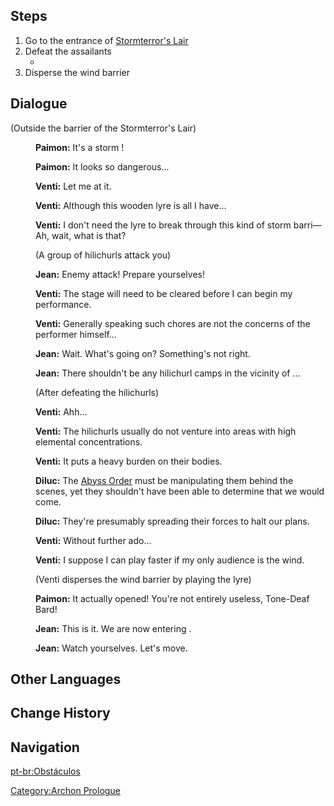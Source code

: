 {{Quest Infobox
|id            = 00388
|image         = Archon Quest C0A3 Hurdle.png
|type          = Archon
|chapter       = Prologue
|actNum        = III
|act           = Song of the Dragon and Freedom
|part          = 2
|description   = You came to [[Stormterror's Lair]] to once again attempt [[Dvalin]]'s rescue. However, it is surrounded by wind barriers made by [[Stormterror]], and the dark forces at work have no intention of letting you break through those barriers so easily.
|startLocation = [[Stormterror's Lair]], [[Mondstadt]]
|prev          = Abyss Mage (Quest)
|next          = Empty Abode
|exp           = 350
|mora          = 10,725
|other         = {{Card|Adventurer's Experience|4}}{{Card|Mystic Enhancement Ore|2}}
|characters    = Diluc;Jean;Paimon;Traveler;Venti
|voiced        = yes
}}
{{TeyvatQuest|0|3|part=2}}

==Steps==
#Go to the entrance of [[Stormterror's Lair]]
#Defeat the assailants
#*{{Enemy List|Wooden Shieldwall Mitachurl*1;Anemo Samachurl*1;Hilichurl Grenadier*1|#*}}
#Disperse the wind barrier

==Dialogue==
{{dialogue start}}
;(Outside the barrier of the Stormterror's Lair)
:{{A|vo mdaq065 2 paimon 01.ogg}} '''Paimon:''' It's a storm {{Color|buzzword|barrier}}!
:{{A|vo mdaq065 2 paimon 02.ogg}} '''Paimon:''' It looks so dangerous...
:{{A|vo mdaq065 2 venti 01.ogg}} '''Venti:''' Let me at it.
:{{A|vo mdaq065 2 venti 02.ogg}} '''Venti:''' Although this wooden lyre is all I have...
:{{A|vo mdaq065 2 venti 03.ogg}} '''Venti:''' I don't need the lyre to break through this kind of storm barri&mdash; Ah, wait, what is that?
:;(A group of hilichurls attack you)
:{{A|vo mdaq065 2 qin 01.ogg}} '''Jean:''' Enemy attack! Prepare yourselves!
:{{A|vo mdaq065 3 venti 01.ogg}} '''Venti:''' The stage will need to be cleared before I can begin my performance.
:{{A|vo mdaq065 3 venti 02.ogg}} '''Venti:''' Generally speaking such chores are not the concerns of the performer himself...
:{{A|vo mdaq065 3 qin 01.ogg}} '''Jean:''' Wait. What's going on? Something's not right.
:{{A|vo mdaq065 3 qin 02.ogg}} '''Jean:''' There shouldn't be any hilichurl camps in the vicinity of {{Color|buzzword|Stormterror's Lair}}...
:;(After defeating the hilichurls)
:{{A|vo mdaq065 4 venti 01.ogg}} '''Venti:''' Ahh...
:{{A|vo mdaq065 4 venti 02.ogg}} '''Venti:''' The hilichurls usually do not venture into areas with high elemental concentrations.
:{{A|vo mdaq065 4 venti 03.ogg}} '''Venti:''' It puts a heavy burden on their bodies.
:{{A|vo mdaq065 4 diluc 01.ogg}} '''Diluc:''' The [[Abyss Order]] must be manipulating them behind the scenes, yet they shouldn't have been able to determine that we would come.
:{{A|vo mdaq065 4 diluc 02.ogg}} '''Diluc:''' They're presumably spreading their forces to halt our plans.
:{{A|vo mdaq065 4 venti 04.ogg}} '''Venti:''' Without further ado...
:{{A|vo mdaq065 4 venti 05.ogg}} '''Venti:''' I suppose I can play faster if my only audience is the wind.
:;(Venti disperses the wind barrier by playing the lyre)
:{{A|vo mdaq066 5 paimon 01.ogg}} '''Paimon:''' It actually opened! You're not entirely useless, Tone-Deaf Bard!
:{{A|vo mdaq066 5 qin 01.ogg}} '''Jean:''' This is it. We are now entering {{Color|buzzword|Stormterror's Lair}}.
:{{A|vo mdaq066 5 qin 02.ogg}} '''Jean:''' Watch yourselves. Let's move.
{{dialogue end}}

==Other Languages==
{{Other Languages
|en      = Hurdle
|zhs     = 障壁
|zhs_rm  = Zhàngbì
|zht     = 障壁
|zht_rm  = Zhàngbì
|zh_tl   = Barrier
|ja      = 障壁
|ja_rm   = Shouheki
|ja_tl   = Boundary Fence
|ko      = 장벽
|ko_rm   = Jangbyeok
|ko_tl   = Barrier
|es      = Obstáculos
|es_tl   = Obstacles
|fr      = Obstacle
|fr_tl   = Obstacle
|ru      = Барьер
|ru_tl   = Hurdle
|th      = สิ่งที่ขวางกั้น
|th_rm   = 
|th_tl   = Obstacle
|vi      = Rào Chắn
|vi_tl   = Barrier
|de      = Hindernis
|de_tl   = Obstacle
|id      = Perisai Pelindung
|id_tl   = Shielding Shield
|pt      = Obstáculos
|pt_tl   = Obstacles
}}

==Change History==
{{Change History|1.0}}

==Navigation==
{{Archon Quest Navbox|chapter=Prologue}}

[[Category:Archon Prologue]]
[[pt-br:Obstáculos]]